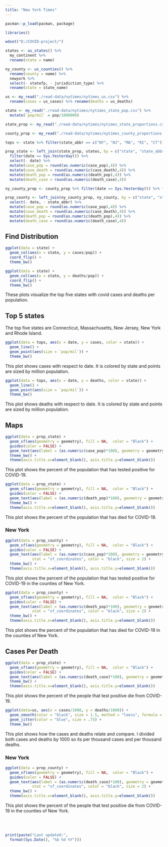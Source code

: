 ```yaml
---
title: "New York Times"
---
```


```r
pacman::p_load(pacman, package)

libraries()

wdset("D:/COVID-project/")

states <- us_states() %>% 
  my_continent %>% 
  rename(state = name)

ny_county <- us_counties() %>% 
  rename(county = name) %>% 
  newyork %>% 
  select(- statefp, - jurisdiction_type) %>% 
  rename(state = state_name)
```

```r
us <- my_read("./read-data/nytimes/nytimes_us.csv") %>% 
  rename(cases = us_cases) %>% rename(deaths = us_deaths)

state <- my_read("./read-data/nytimes/nytimes_state_pop.csv") %>% 
  mutate(`pop/mil` = pop/1000000)

state_prop <- my_read("./read-data/nytimes/nytimes_state_proportions.csv")

county_prop <- my_read("./read-data/nytimes/nytimes_county_proportions.csv")
```

```r
tops <- state %>% filter(state_abbr == c("NY", "NJ", "MA", "RI", "CT"))

prop_state <- left_join(state_prop, states, by = c("state", "state_abbr")) %>% 
  filter(date == Sys.Yesterday()) %>% 
  select(- date) %>% 
  mutate(case_pop = round(as.numeric(case_pop),4)) %>% 
  mutate(case_death = round(as.numeric(case_death),4)) %>% 
  mutate(death_pop = round(as.numeric(death_pop),4)) %>% 
  mutate(death_case = round(as.numeric(death_case),4))

ny_county_prop <- county_prop %>% filter(date == Sys.Yesterday()) %>% filter(state_abbr == "NY")

prop_county <- left_join(ny_county_prop, ny_county, by = c("state", "state_abbr", "county")) %>% 
  select(- date, - state_abbr) %>% 
  mutate(case_pop = round(as.numeric(case_pop),4)) %>% 
  mutate(case_death = round(as.numeric(case_death),4)) %>% 
  mutate(death_pop = round(as.numeric(death_pop),4)) %>% 
  mutate(death_case = round(as.numeric(death_case),4))
```

## Find Distribution 

```r
ggplot(data = state) + 
  geom_col(aes(x = state, y = cases/pop)) +  
  coord_flip() + 
  theme_bw()

ggplot(data = state) + 
  geom_col(aes(x = state, y = deaths/pop)) + 
  coord_flip() + 
  theme_bw()
```

These plots visualize the top five states with covid cases and deaths per population.

## Top 5 states

The top five states are Connecticut, Massachusetts, New Jersey, New York and Rhode Island.

```r
ggplot(data = tops, aes(x = date, y = cases, color = state)) +
  geom_line() + 
  geom_point(aes(size = `pop/mil`)) + 
  theme_bw()
```

This plot shows cases with respect to date. It is colored by state and points are sized by million population. 

```r
ggplot(data = tops, aes(x = date, y = deaths, color = state)) +
  geom_line() + 
  geom_point(aes(size = `pop/mil`)) + 
  theme_bw()
```

This plot shows deaths with respect to date. It is colored by state and points are sized by million population. 

## Maps

```r
ggplot(data = prop_state) +
  geom_sf(aes(geometry = geometry), fill = NA,  color = "Black") +
  guides(color = FALSE) + 
  geom_text(aes(label = (as.numeric(case_pop)*100), geometry = geometry), stat = "sf_coordinates", color = "black", size = 2.5) +
  theme_bw() +
  theme(axis.title.x=element_blank(), axis.title.y=element_blank())
```

This plot shows the percent of the population that has tested positive for COVID-19.

```r
ggplot(data = prop_state) +
  geom_sf(aes(geometry = geometry), fill = NA,  color = "Black") +
  guides(color = FALSE) + 
  geom_text(aes(label = (as.numeric(death_pop)*100), geometry = geometry), stat = "sf_coordinates", color = "black", size = 2.5) +
  theme_bw() +
  theme(axis.title.x=element_blank(), axis.title.y=element_blank())
```

This plot shows the percent of the population that has died for COVID-19.

### New York 

```r
ggplot(data = prop_county) +
  geom_sf(aes(geometry = geometry), fill = NA,  color = "Black") +
  guides(color = FALSE) + 
  geom_text(aes(label = (as.numeric(case_pop)*100), geometry = geometry), 
            stat = "sf_coordinates", color = "black", size = 2) +
  theme_bw() + 
  theme(axis.title.x=element_blank(), axis.title.y=element_blank())
```

This plot shows the percent of the population that has tested positive for COVID-19 in the counties of New York.

```r
ggplot(data = prop_county) +
  geom_sf(aes(geometry = geometry), fill = NA,  color = "Black") +
  guides(color = FALSE) + 
  geom_text(aes(label = (as.numeric(death_pop)*100), geometry = geometry), 
            stat = "sf_coordinates", color = "black", size = 2) +
  theme_bw() + 
  theme(axis.title.x=element_blank(), axis.title.y=element_blank())
```

This plot shows the percent of the population that has died for COVID-19 in the counties of New York.

## Cases Per Death

```r
ggplot(data = prop_state) +
  geom_sf(aes(geometry = geometry), fill = NA,  color = "Black") +
  guides(color = FALSE) + 
  geom_text(aes(label = (as.numeric(death_case)*100), geometry = geometry), stat = "sf_coordinates", color = "black", size = 2.5) +
  theme_bw() +
  theme(axis.title.x=element_blank(), axis.title.y=element_blank())
```

This plot shows the percent of the people that test positive die from COVID-19.

```r
ggplot(data=us, aes(x = cases/1000, y = deaths/1000)) + 
  geom_smooth(color = "black", size = 1.5, method = "loess", formula = y ~ x) +
  geom_jitter(color = "blue", size = .75) +
  theme_bw()
```

This plot shows how the cases and deaths relate and compare. I divided both cases and deaths by 1000 so its per thousand cases and per thousand deaths. 

### New York

```r
ggplot(data = prop_county) +
  geom_sf(aes(geometry = geometry), fill = NA,  color = "Black") +
  guides(color = FALSE) + 
  geom_text(aes(label = (as.numeric(death_case)*100), geometry = geometry), 
            stat = "sf_coordinates", color = "black", size = 2) +
  theme_bw() + 
  theme(axis.title.x=element_blank(), axis.title.y=element_blank())
```

This plot shows the percent of the people that test positive die from COVID-19 in the counties of New York.

<br /><br />

```r
print(paste("Last updated:", 
  format(Sys.Date(), "%b %d %Y")))
```